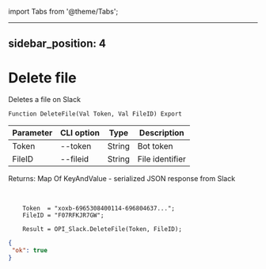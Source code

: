 ﻿import Tabs from '@theme/Tabs';

---
sidebar_position: 4
---

# Delete file
 Deletes a file on Slack



`Function DeleteFile(Val Token, Val FileID) Export`

  | Parameter | CLI option | Type | Description |
  |-|-|-|-|
  | Token | --token | String | Bot token |
  | FileID | --fileid | String | File identifier |

  
  Returns:  Map Of KeyAndValue - serialized JSON response from Slack

<br/>




```bsl title="Code example"
    Token  = "xoxb-6965308400114-696804637...";
    FileID = "F07RFKJR7GW";

    Result = OPI_Slack.DeleteFile(Token, FileID);
```
 



```json title="Result"
{
 "ok": true
}
```
